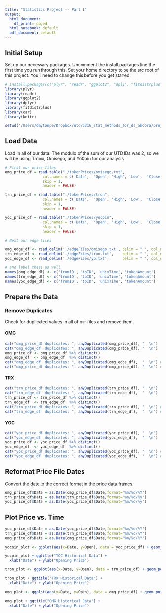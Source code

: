 ```yaml
---
title: "Statistics Project -- Part 1"
output:
  html_document:
    df_print: paged
  html_notebook: default
  pdf_document: default
---
```



## Initial Setup
Set up our necessary packages. Uncomment the install.packages line the first time you run through this. 
Set your home directory to be the src root of this project. You'll need to change this before you get started.
```r
# install.packages(c("plyr", "readr", "ggplot2", "dply", "fitdistrplus", "anytime", "data.table", "knitr", "tinytex"))
library(plyr)
library(readr)
library(ggplot2)
library(dplyr)
library(fitdistrplus)
library(car)
library(knitr)

setwd('/Users/daytonpe/Dropbox/utd/6316_stat_methods_for_ds_akcora/project/src')
```

## Load Data
Load in all of our data. The modulo of the sum of our UTD IDs was 2, so we will be using Tronix, Omisego, and YoCoin for our analysis.
```r
# First our price files
omg_price_df = read.table("./tokenPrices/omisego.txt",
                 col.names = c('Date',	'Open',	'High',	'Low',	'Close',	'Volume',	'MarketCap'),
                 skip = 1,
                 header = FALSE)

trn_price_df = read.table("./tokenPrices/tron",
                 col.names = c('Date',	'Open',	'High',	'Low',	'Close',	'Volume',	'MarketCap'),
                 skip = 1,
                 header = FALSE)

yoc_price_df = read.table("./tokenPrices/yocoin",
                 col.names = c('Date',	'Open',	'High',	'Low',	'Close',	'Volume',	'MarketCap'),
                 skip = 1,
                 header = FALSE)

# Next our edge files

omg_edge_df <- read_delim('./edgeFiles/omisego.txt', delim = " ", col_names = F)
trn_edge_df <- read_delim('./edgeFiles/tron.txt',    delim = " ", col_names = F)
yoc_edge_df <- read_delim('./edgeFiles/yo.txt',      delim = " ", col_names = F)

# and label these as well
names(omg_edge_df) <- c('fromID', 'toID', 'unixTime', 'tokenAmount')
names(trn_edge_df) <- c('fromID', 'toID', 'unixTime', 'tokenAmount')
names(yoc_edge_df) <- c('fromID', 'toID', 'unixTime', 'tokenAmount')
```

## Prepare the Data
### Remove Duplicates
Check for duplicated values in all of our files and remove them.


#### OMG
```r
cat("omg_price_df duplicates: ", anyDuplicated(omg_price_df), "  \n")
cat("omg_edge_df  duplicates: ", anyDuplicated(omg_price_df), "  \n")
omg_price_df <- omg_price_df %>% distinct()
omg_edge_df  <- omg_edge_df  %>% distinct()
cat("omg_edge_df  duplicates: ", anyDuplicated(omg_edge_df),  "  \n") # after duplicates removed
cat("omg_price_df duplicates: ", anyDuplicated(omg_price_df), "  \n") # after duplicates removed
```


#### TRX
```r
cat("trn_price_df duplicates: ", anyDuplicated(trn_price_df), "  \n")
cat("trn_edge_df  duplicates: ", anyDuplicated(trn_edge_df),  "  \n")
trn_price_df <- trn_price_df %>% distinct()
trn_edge_df  <- trn_edge_df  %>% distinct()
cat("trn_price_df duplicates: ", anyDuplicated(trn_price_df), "  \n") # after duplicates removed
cat("trn_edge_df  duplicates: ", anyDuplicated(trn_edge_df),  "  \n") # after duplicates removed
```


#### YOC
```r
cat("yoc_price_df duplicates: ", anyDuplicated(yoc_price_df), "  \n")
cat("yoc_edge_df  duplicates: ", anyDuplicated(yoc_edge_df),  "  \n")
yoc_price_df <- yoc_price_df %>% distinct()
yoc_edge_df  <- yoc_edge_df  %>% distinct()
cat("yoc_price_df duplicates: ", anyDuplicated(yoc_price_df), "  \n") # after duplicates removed
cat("yoc_edge_df  duplicates: ", anyDuplicated(yoc_edge_df),  "  \n") # after duplicates removed
```

## Reformat Price File Dates
Convert the date to the correct format in the price data frames.
```r
omg_price_df$Date = as.Date(omg_price_df$Date,format='%m/%d/%Y')
trn_price_df$Date = as.Date(trn_price_df$Date,format='%m/%d/%y')
yoc_price_df$Date = as.Date(yoc_price_df$Date,format='%m/%d/%y')

```


## Plot Price vs. Time
```r
yoc_price_df$Date = as.Date(yoc_price_df$Date,format='%m/%d/%Y')
trn_price_df$Date = as.Date(trn_price_df$Date,format='%m/%d/%Y')
omg_price_df$Date = as.Date(omg_price_df$Date,format='%m/%d/%Y')

yocoin_plot <- ggplot(aes(x=Date, y=Open), data = yoc_price_df) + geom_point(color="darkblue")

yocoin_plot + ggtitle("YOC Historical Data") +
  xlab("Date") + ylab("Opening Price")

tron_plot <- ggplot(aes(x=Date, y=Open), data = trn_price_df) + geom_point(color="darkred")

tron_plot + ggtitle("TRX Historical Data") +
  xlab("Date") + ylab("Opening Price")

omg_plot <- ggplot(aes(x=Date, y=Open), data = omg_price_df) + geom_point(color="green")

omg_plot + ggtitle("OMG Historical Data") +
  xlab("Date") + ylab("Opening Price")
```
